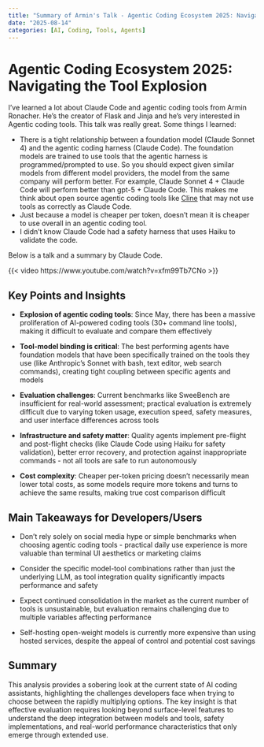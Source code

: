 ```yaml
---
title: "Summary of Armin's Talk - Agentic Coding Ecosystem 2025: Navigating the Tool Explosion"
date: "2025-08-14"
categories: [AI, Coding, Tools, Agents]
---
```


# Agentic Coding Ecosystem 2025: Navigating the Tool Explosion

I've learned a lot about Claude Code and agentic coding tools from Armin Ronacher. He's the creator of Flask and Jinja and he's very interested in Agentic coding tools. This talk was really great. Some things I learned:

- There is a tight relationship between a foundation model (Claude Sonnet 4) and the agentic coding harness (Claude Code). The foundation models are trained to use tools that the agentic harness is programmed/prompted to use. So you should expect given similar models from different model providers, the model from the same company will perform better. For example, Claude Sonnet 4 + Claude Code will perform better than gpt-5 + Claude Code. This makes me think about open source agentic coding tools like [Cline](https://github.com/cline/cline) that may not use tools as correctly as Claude Code.
- Just because a model is cheaper per token, doesn't mean it is cheaper to use overall in an agentic coding tool.
- I didn't know Claude Code had a safety harness that uses Haiku to validate the code.

Below is a talk and a summary by Claude Code.

{{< video https://www.youtube.com/watch?v=xfm99Tb7CNo >}}

## Key Points and Insights

- **Explosion of agentic coding tools**: Since May, there has been a massive proliferation of AI-powered coding tools (30+ command line tools), making it difficult to evaluate and compare them effectively

- **Tool-model binding is critical**: The best performing agents have foundation models that have been specifically trained on the tools they use (like Anthropic's Sonnet with bash, text editor, web search commands), creating tight coupling between specific agents and models

- **Evaluation challenges**: Current benchmarks like SweeBench are insufficient for real-world assessment; practical evaluation is extremely difficult due to varying token usage, execution speed, safety measures, and user interface differences across tools

- **Infrastructure and safety matter**: Quality agents implement pre-flight and post-flight checks (like Claude Code using Haiku for safety validation), better error recovery, and protection against inappropriate commands - not all tools are safe to run autonomously

- **Cost complexity**: Cheaper per-token pricing doesn't necessarily mean lower total costs, as some models require more tokens and turns to achieve the same results, making true cost comparison difficult

## Main Takeaways for Developers/Users

- Don't rely solely on social media hype or simple benchmarks when choosing agentic coding tools - practical daily use experience is more valuable than terminal UI aesthetics or marketing claims

- Consider the specific model-tool combinations rather than just the underlying LLM, as tool integration quality significantly impacts performance and safety

- Expect continued consolidation in the market as the current number of tools is unsustainable, but evaluation remains challenging due to multiple variables affecting performance

- Self-hosting open-weight models is currently more expensive than using hosted services, despite the appeal of control and potential cost savings

## Summary

This analysis provides a sobering look at the current state of AI coding assistants, highlighting the challenges developers face when trying to choose between the rapidly multiplying options. The key insight is that effective evaluation requires looking beyond surface-level features to understand the deep integration between models and tools, safety implementations, and real-world performance characteristics that only emerge through extended use.